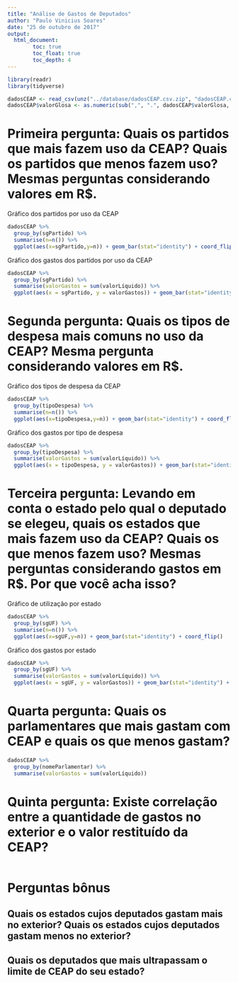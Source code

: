 ```yaml
---
title: "Análise de Gastos de Deputados"
author: "Paulo Vinicius Soares"
date: "25 de outubro de 2017"
output: 
  html_document:
        toc: true
        toc_float: true
        toc_depth: 4
---
```


```r
library(readr)
library(tidyverse)
```

```r
dadosCEAP <- read_csv(unz("../database/dadosCEAP.csv.zip", "dadosCEAP.csv"))
dadosCEAP$valorGlosa <- as.numeric(sub(",", ".", dadosCEAP$valorGlosa, fixed = TRUE)) 
```

# Primeira pergunta: Quais os partidos que mais fazem uso da CEAP? Quais os partidos que menos fazem uso? Mesmas perguntas considerando valores em R$.

Gráfico dos partidos por uso da CEAP
```r
dadosCEAP %>%
  group_by(sgPartido) %>%
  summarise(n=n()) %>%
  ggplot(aes(x=sgPartido,y=n)) + geom_bar(stat="identity") + coord_flip()
```

Gráfico dos gastos dos partidos por uso da CEAP
```r
dadosCEAP %>%
  group_by(sgPartido) %>%
  summarise(valorGastos = sum(valorLíquido)) %>%
  ggplot(aes(x = sgPartido, y = valorGastos)) + geom_bar(stat="identity") + coord_flip()
```

# Segunda pergunta: Quais os tipos de despesa mais comuns no uso da CEAP? Mesma pergunta considerando valores em R$.
Gráfico dos tipos de despesa da CEAP
```r
dadosCEAP %>%
  group_by(tipoDespesa) %>%
  summarise(n=n()) %>%
  ggplot(aes(x=tipoDespesa,y=n)) + geom_bar(stat="identity") + coord_flip()
```


Gráfico dos gastos por tipo de despesa
```r
dadosCEAP %>%
  group_by(tipoDespesa) %>%
  summarise(valorGastos = sum(valorLíquido)) %>%
  ggplot(aes(x = tipoDespesa, y = valorGastos)) + geom_bar(stat="identity") + coord_flip()
```

# Terceira pergunta: Levando em conta o estado pelo qual o deputado se elegeu, quais os estados que mais fazem uso da CEAP? Quais os que menos fazem uso? Mesmas perguntas considerando gastos em R$. Por que você acha isso?
Gráfico de utilização por estado
```r
dadosCEAP %>%
  group_by(sgUF) %>%
  summarise(n=n()) %>%
  ggplot(aes(x=sgUF,y=n)) + geom_bar(stat="identity") + coord_flip()
```

Gráfico dos gastos por estado
```r
dadosCEAP %>%
  group_by(sgUF) %>%
  summarise(valorGastos = sum(valorLíquido)) %>%
  ggplot(aes(x = sgUF, y = valorGastos)) + geom_bar(stat="identity") + coord_flip()
```

# Quarta pergunta: Quais os parlamentares que mais gastam com CEAP e quais os que menos gastam?
```r
dadosCEAP %>%
  group_by(nomeParlamentar) %>%
  summarise(valorGastos = sum(valorLíquido))
```

# Quinta pergunta: Existe correlação entre a quantidade de gastos no exterior e o valor restituído da CEAP? 
```r

```

# Perguntas bônus

## Quais os estados cujos deputados gastam mais no exterior? Quais os estados cujos deputados gastam menos no exterior?

## Quais os deputados que mais ultrapassam o limite de CEAP do seu estado?



